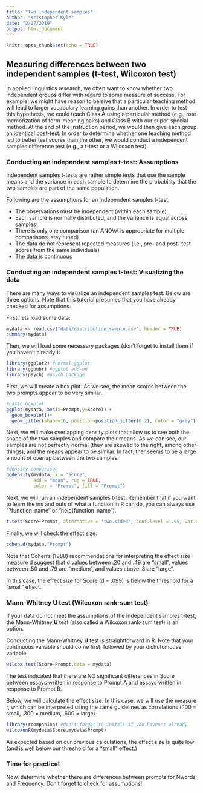 ```yaml
---
title: "Two independent samples"
author: "Kristopher Kyle"
date: "2/27/2019"
output: html_document
---
```


```r
knitr::opts_chunk$set(echo = TRUE)
```

## Measuring differences between two independent samples (t-test, Wilcoxon test)
In applied linguistics research, we often want to know whether two independent groups differ with regard to some measure of success. For example, we might have reason to beleive that a particular teaching method will lead to larger vocabulary learning gains than another. In order to test this hypothesis, we could teach Class A using a particular method (e.g., rote memorization of form-meaning pairs) and Class B with our super-special method. At the end of the instruction period, we would then give each group an identical post-test. In order to determine whether one teaching method led to better test scores than the other, we would conduct a independent samples difference test (e.g., a t-test or a Wilcoxon test).

### Conducting an independent samples t-test: Assumptions
Independent samples t-tests are rather simple tests that use the sample means and the variance in each sample to determine the probability that the two samples are part of the same population.

Following are the assumptions for an independent samples t-test:

- The observations must be independent (within each sample)
- Each sample is normally distributed, and the variance is equal across samples
- There is only one comparison (an ANOVA is appropriate for multiple comparisons, stay tuned)
- The data do not represent repeated measures (i.e., pre- and post- test scores from the same individuals)
- The data is continuous

### Conducting an independent samples t-test: Visualizing the data
There are many ways to visualize an independent samples test. Below are three options. Note that this tutorial presumes that you have already checked for assumptions.

First, lets load some data:
``` r
mydata <- read.csv("data/distribution_sample.csv", header = TRUE)
summary(mydata)
```

Then, we will load some necessary packages (don't forget to install them if you haven't already!):
``` r
library(ggplot2) #normal ggplot
library(ggpubr) #ggplot add-on
library(psych) #psych package
```

First, we will create a box plot. As we see, the mean scores between the two prompts appear to be very similar.

``` r
#basic boxplot
ggplot(mydata, aes(x=Prompt,y=Score)) +
  geom_boxplot()+
  geom_jitter(shape=16, position=position_jitter(0.2), color = "grey")
```

Next, we will make overlapping density plots that allow us to see both the shape of the two samples and compare their means. As we can see, our samples are not perfectly normal (they are skewed to the right, among other things), and the means appear to be similar. In fact, ther seems to be a large amount of overlap between the two samples.

``` r
#density comparison
ggdensity(mydata, x = "Score",
          add = "mean", rug = TRUE,
          color = "Prompt", fill = "Prompt")
```

Next, we will run an independent samples t-test. Remember that if you want to learn the ins and outs of what a function in R can do, you can always use "?function_name" or "help(function_name").

``` r
t.test(Score~Prompt, alternative = 'two.sided', conf.level = .95, var.equal = TRUE, data = mydata)
```

Finally, we will check the effect size:

``` r
cohen.d(mydata,"Prompt")
```

Note that Cohen's (1988) recommendations for interpreting the effect size measure d suggest that d values between .20 and .49 are "small", values between .50 and .79 are "medium", and values above .8 are "large".

In this case, the effect size for Score (d = .099) is below the threshold for a "small" effect.

### Mann-Whitney __U__ test (Wilcoxon rank-sum test)
If your data do not meet the assumptions of the independent samples t-test, the Mann-Whitney __U__ test (also called a Wilcoxon rank-sum test) is an option.

Conducting the Mann-Whitney __U__ test is straightforward in R. Note that your continuous variable should come first, followed by your dichotomouse variable.

``` r
wilcox.test(Score~Prompt,data = mydata)
```

The test indicated that there are NO significant differences in Score between essays written in response to Prompt A and essays written in response to Prompt B.

Below, we will calculate the effect size. In this case, we will use the measure r, which can be interpreted using the same guidelines as correlations (.100 = small, .300 = medium, .600 = large)
```r
library(rcompanion) #don't forget to install if you haven't already
wilcoxonR(mydata$Score,mydata$Prompt)
```

As expected based on our previous calculations, the effect size is quite low (and is well below our threshold for a "small" effect.)

### Time for practice!
Now, determine whether there are differences between prompts for Nwords and Frequency. Don't forget to check for assumptions!